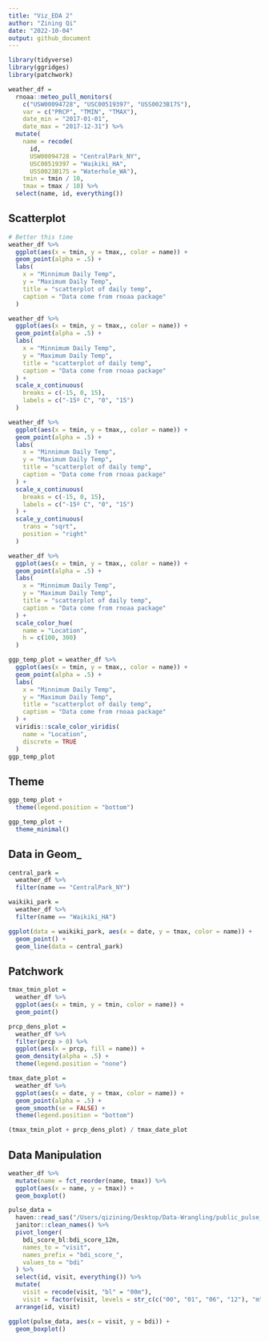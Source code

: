 ```yaml
---
title: "Viz_EDA 2"
author: "Zining Qi"
date: "2022-10-04"
output: github_document
---
```


```r
library(tidyverse)
library(ggridges)
library(patchwork)
```

```r
weather_df = 
  rnoaa::meteo_pull_monitors(
    c("USW00094728", "USC00519397", "USS0023B17S"),
    var = c("PRCP", "TMIN", "TMAX"), 
    date_min = "2017-01-01",
    date_max = "2017-12-31") %>%
  mutate(
    name = recode(
      id, 
      USW00094728 = "CentralPark_NY", 
      USC00519397 = "Waikiki_HA",
      USS0023B17S = "Waterhole_WA"),
    tmin = tmin / 10,
    tmax = tmax / 10) %>%
  select(name, id, everything())
```

## Scatterplot
```r
# Better this time
weather_df %>%
  ggplot(aes(x = tmin, y = tmax,, color = name)) +
  geom_point(alpha = .5) +
  labs(
    x = "Minnimum Daily Temp",
    y = "Maximum Daily Temp",
    title = "scatterplot of daily temp",
    caption = "Data come from rnoaa package"
  )
```

```r
weather_df %>%
  ggplot(aes(x = tmin, y = tmax,, color = name)) +
  geom_point(alpha = .5) +
  labs(
    x = "Minnimum Daily Temp",
    y = "Maximum Daily Temp",
    title = "scatterplot of daily temp",
    caption = "Data come from rnoaa package"
  ) +
  scale_x_continuous(
    breaks = c(-15, 0, 15), 
    labels = c("-15º C", "0", "15")
  )
```

```r
weather_df %>%
  ggplot(aes(x = tmin, y = tmax,, color = name)) +
  geom_point(alpha = .5) +
  labs(
    x = "Minnimum Daily Temp",
    y = "Maximum Daily Temp",
    title = "scatterplot of daily temp",
    caption = "Data come from rnoaa package"
  ) +
  scale_x_continuous(
    breaks = c(-15, 0, 15), 
    labels = c("-15º C", "0", "15")
  ) +
  scale_y_continuous(
    trans = "sqrt", 
    position = "right"
  )
```

```r
weather_df %>%
  ggplot(aes(x = tmin, y = tmax,, color = name)) +
  geom_point(alpha = .5) +
  labs(
    x = "Minnimum Daily Temp",
    y = "Maximum Daily Temp",
    title = "scatterplot of daily temp",
    caption = "Data come from rnoaa package"
  ) +
  scale_color_hue(
    name = "Location", 
    h = c(100, 300)
  )
```

```r
ggp_temp_plot = weather_df %>%
  ggplot(aes(x = tmin, y = tmax,, color = name)) +
  geom_point(alpha = .5) +
  labs(
    x = "Minnimum Daily Temp",
    y = "Maximum Daily Temp",
    title = "scatterplot of daily temp",
    caption = "Data come from rnoaa package"
  ) +
  viridis::scale_color_viridis(
    name = "Location", 
    discrete = TRUE
  )
ggp_temp_plot
```

## Theme
```r
ggp_temp_plot + 
  theme(legend.position = "bottom")
```

```r
ggp_temp_plot + 
  theme_minimal()
```


## Data in Geom_
```r
central_park = 
  weather_df %>% 
  filter(name == "CentralPark_NY")

waikiki_park = 
  weather_df %>% 
  filter(name == "Waikiki_HA")

ggplot(data = waikiki_park, aes(x = date, y = tmax, color = name)) + 
  geom_point() + 
  geom_line(data = central_park)
```

## Patchwork
```r
tmax_tmin_plot = 
  weather_df %>%
  ggplot(aes(x = tmin, y = tmin, color = name)) +
  geom_point()

prcp_dens_plot =
  weather_df %>%
  filter(prcp > 0) %>% 
  ggplot(aes(x = prcp, fill = name)) + 
  geom_density(alpha = .5) + 
  theme(legend.position = "none")

tmax_date_plot = 
  weather_df %>% 
  ggplot(aes(x = date, y = tmax, color = name)) + 
  geom_point(alpha = .5) +
  geom_smooth(se = FALSE) + 
  theme(legend.position = "bottom")

(tmax_tmin_plot + prcp_dens_plot) / tmax_date_plot
```


## Data Manipulation
```r
weather_df %>%
  mutate(name = fct_reorder(name, tmax)) %>%
  ggplot(aes(x = name, y = tmax)) +
  geom_boxplot()
```



```r
pulse_data = 
  haven::read_sas("/Users/qizining/Desktop/Data-Wrangling/public_pulse_data.sas7bdat") %>%
  janitor::clean_names() %>%
  pivot_longer(
    bdi_score_bl:bdi_score_12m,
    names_to = "visit", 
    names_prefix = "bdi_score_",
    values_to = "bdi"
  ) %>%
  select(id, visit, everything()) %>%
  mutate(
    visit = recode(visit, "bl" = "00m"),
    visit = factor(visit, levels = str_c(c("00", "01", "06", "12"), "m"))) %>%
  arrange(id, visit)

ggplot(pulse_data, aes(x = visit, y = bdi)) + 
  geom_boxplot()
```


















